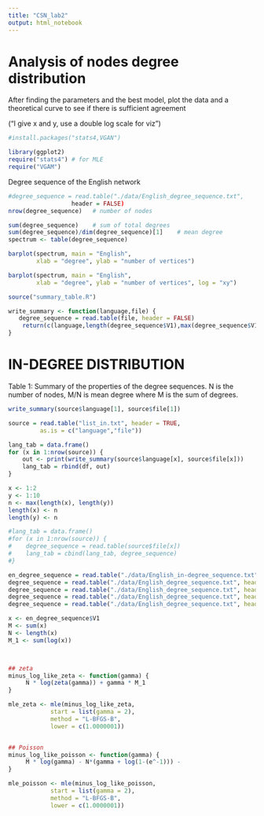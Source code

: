 ```yaml
---
title: "CSN_lab2"
output: html_notebook
---
```


# Analysis of nodes degree distribution 

After finding the parameters and the best model, plot the data and a theoretical curve to see if there is sufficient agreement 

("I give x and y, use a double log scale for viz")

```r
#install.packages("stats4,VGAN")

library(ggplot2)
require("stats4") # for MLE
require("VGAM")

```


Degree sequence of the English network

```r
#degree_sequence = read.table("./data/English_degree_sequence.txt",
                  header = FALSE)
nrow(degree_sequence)   # number of nodes 
```
```r
sum(degree_sequence)    # sum of total degrees
sum(degree_sequence)/dim(degree_sequence)[1]    # mean degree
spectrum <- table(degree_sequence)
```


```r
barplot(spectrum, main = "English",
        xlab = "degree", ylab = "number of vertices")
```

```r
barplot(spectrum, main = "English",
        xlab = "degree", ylab = "number of vertices", log = "xy")
```



```r
source("summary_table.R")

```

```r
write_summary <- function(language,file) {
   degree_sequence = read.table(file, header = FALSE)
    return(c(language,length(degree_sequence$V1),max(degree_sequence$V1),sum(degree_sequence$V1)/length(degree_sequence$V1),length(degree_sequence$V1)/sum(degree_sequence$V1)))
}
```



# IN-DEGREE DISTRIBUTION

Table 1: Summary of the properties of the degree sequences. N is the number of nodes, M/N is mean degree where M is the sum of degrees.

```r
write_summary(source$language[1], source$file[1])
```


```r
source = read.table("list_in.txt", header = TRUE, 
         as.is = c("language","file"))

lang_tab = data.frame()
for (x in 1:nrow(source)) {
    out <- print(write_summary(source$language[x], source$file[x]))
    lang_tab = rbind(df, out)
}

```

```r
x <- 1:2
y <- 1:10
n <- max(length(x), length(y))
length(x) <- n                      
length(y) <- n

#lang_tab = data.frame()
#for (x in 1:nrow(source)) {
#    degree_sequence = read.table(source$file[x])
#    lang_tab = cbind(lang_tab, degree_sequence)
#}

en_degree_sequence = read.table("./data/English_in-degree_sequence.txt", header = FALSE)
degree_sequence = read.table("./data/English_degree_sequence.txt", header = FALSE)
degree_sequence = read.table("./data/English_degree_sequence.txt", header = FALSE)
degree_sequence = read.table("./data/English_degree_sequence.txt", header = FALSE)
degree_sequence = read.table("./data/English_degree_sequence.txt", header = FALSE)

```



```r
x <- en_degree_sequence$V1
M <- sum(x)
N <- length(x)
M_1 <- sum(log(x))



## zeta
minus_log_like_zeta <- function(gamma) {
     N * log(zeta(gamma)) + gamma * M_1
}

mle_zeta <- mle(minus_log_like_zeta,
            start = list(gamma = 2),
            method = "L-BFGS-B",
            lower = c(1.0000001))


## Poisson
minus_log_like_poisson <- function(gamma) {
     M * log(gamma) - N*(gamma + log(1-(e^-1))) - 
}

mle_poisson <- mle(minus_log_like_poisson,
            start = list(gamma = 2),
            method = "L-BFGS-B",
            lower = c(1.0000001))




```




